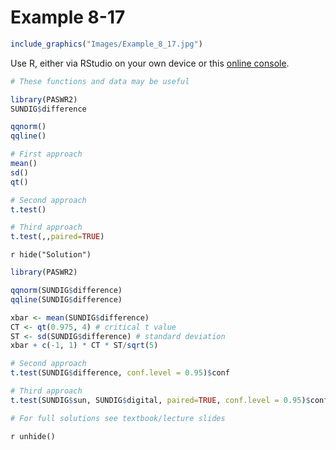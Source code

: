 # Example 8-17 {-}

```r
include_graphics("Images/Example_8_17.jpg")
```

Use R, either via RStudio on your own device or this [online console](https://www.mycompiler.io/new/r).


```r
# These functions and data may be useful

library(PASWR2)
SUNDIG$difference

qqnorm()
qqline()

# First approach
mean()
sd()
qt() 

# Second approach
t.test()

# Third approach
t.test(,,paired=TRUE)

```


`r hide("Solution")`
```r
library(PASWR2)

qqnorm(SUNDIG$difference)
qqline(SUNDIG$difference)

xbar <- mean(SUNDIG$difference)
CT <- qt(0.975, 4) # critical t value
ST <- sd(SUNDIG$difference) # standard deviation
xbar + c(-1, 1) * CT * ST/sqrt(5)

# Second approach
t.test(SUNDIG$difference, conf.level = 0.95)$conf

# Third approach
t.test(SUNDIG$sun, SUNDIG$digital, paired=TRUE, conf.level = 0.95)$conf

# For full solutions see textbook/lecture slides
```
`r unhide()`
